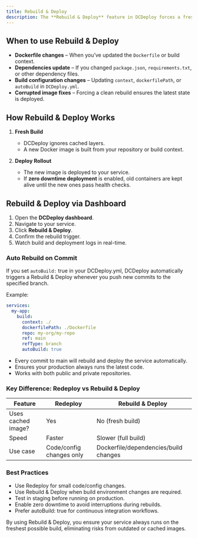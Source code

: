 ```yaml
---
title: Rebuild & Deploy
description: The **Rebuild & Deploy** feature in DCDeploy forces a fresh build of your service and then redeploys it. This is different from a normal **Redeploy**, which may reuse the latest built image. With **Rebuild & Deploy**, the entire Docker image is rebuilt from scratch and then rolled out.
---
```


## When to use Rebuild & Deploy

- **Dockerfile changes** – When you’ve updated the `Dockerfile` or build context.  
-  **Dependencies update** – If you changed `package.json`, `requirements.txt`, or other dependency files.  
-  **Build configuration changes** – Updating `context`, `dockerfilePath`, or `autoBuild` in `DCDeploy.yml`.  
-  **Corrupted image fixes** – Forcing a clean rebuild ensures the latest state is deployed.  


## How Rebuild & Deploy Works

1. **Fresh Build**  
   - DCDeploy ignores cached layers.  
   - A new Docker image is built from your repository or build context.  

2. **Deploy Rollout**  
   - The new image is deployed to your service.  
   - If **zero downtime deployment** is enabled, old containers are kept alive until the new ones pass health checks.  


## Rebuild & Deploy via Dashboard

1. Open the **DCDeploy dashboard**.  
2. Navigate to your service.  
3. Click **Rebuild & Deploy**.  
4. Confirm the rebuild trigger.  
5. Watch build and deployment logs in real-time.  



### Auto Rebuild on Commit

If you set `autoBuild:` true in your DCDeploy.yml, DCDeploy automatically triggers a Rebuild & Deploy whenever you push new commits to the specified branch.

Example:

```yaml
services:
  my-app:
    build:
      context: ./
      dockerfilePath: ./Dockerfile
      repo: my-org/my-repo
      ref: main
      refType: branch
      autoBuild: true
```

- Every commit to main will rebuild and deploy the service automatically.
- Ensures your production always runs the latest code.
- Works with both public and private repositories.


### Key Difference: Redeploy vs Rebuild & Deploy
| Feature            | Redeploy                   | Rebuild & Deploy                  |
|-------------------|---------------------------|----------------------------------|
| Uses cached image? | Yes                        | No (fresh build)                 |
| Speed             | Faster                     | Slower (full build)              |
| Use case          | Code/config changes only   | Dockerfile/dependencies/build changes |


### Best Practices
- Use Redeploy for small code/config changes.
- Use Rebuild & Deploy when build environment changes are required.
- Test in staging before running on production.
- Enable zero downtime to avoid interruptions during rebuilds.
- Prefer autoBuild: true for continuous integration workflows.

By using Rebuild & Deploy, you ensure your service always runs on the freshest possible build, eliminating risks from outdated or cached images.


